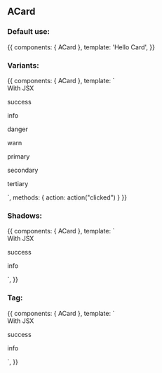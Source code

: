 
<Meta title="Design System/Atoms/ACard" component={ACard} />

## ACard

### Default use:

<Canvas>
  <Story name="Default use">
    {{
        components: { ACard },
        template: '<a-card>Hello Card</a-card>',
    }}
  </Story>
</Canvas>

### Variants:

<Canvas>
  <Story name="Variants">
    {{
        components: { ACard },
        template: `
        <div>
          <a-card elevation="low">With JSX</a-card>
          <p />
          <a-card elevation="low" variant="success">success</a-card>
          <p />
          <a-card elevation="low" variant="info">info</a-card>
          <p />
          <a-card elevation="low" variant="danger">danger</a-card>
          <p />
          <a-card elevation="low" variant="warn">warn</a-card>
          <p />
          <a-card elevation="low" variant="primary">primary</a-card>
          <p />
          <a-card elevation="low" variant="secondary">secondary</a-card>
          <p />
          <a-card elevation="low" variant="tertiary">tertiary</a-card>
        </div>
        `,
        methods: { action: action("clicked") }
    }}
  </Story>
</Canvas>

### Shadows:

<Canvas>
  <Story name="Shadows">
    {{
        components: { ACard },
        template: `
        <div>
          <a-card elevation="low">With JSX</a-card>
          <p />
          <a-card elevation="medium">success</a-card>
          <p />
          <a-card elevation="high">info</a-card>
        </div>
        `,
    }}
  </Story>
</Canvas>

### Tag:

<Canvas>
  <Story name="Tag">
    {{
        components: { ACard },
        template: `
        <div>
          <a-card tag="div">With JSX</a-card>
          <p />
          <a-card tag="button">success</a-card>
          <p />
          <a-card tag="article">info</a-card>
        </div>
        `,
    }}
  </Story>
</Canvas>

<ArgsTable of={ACard} />
